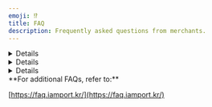 ```yaml
---
emoji: ⁉
title: FAQ
description: Frequently asked questions from merchants.
---
```





<Details>
<p slot="summary">Webhook call rules</p>

* Webhook is only sent once by default.
* You can set to resend (retry) the webhook up to 5 times in 1 minute increments. i'mport will stop sending the webhook once the merchant responds with HTTP STATUS 200.
* You can also manually resend the webhook from the Admin console. (Payment approvals -> Webhook log -> Resend)&#x20;
* If you change the webhook address, webhooks for past transactions are sent to the previous webhook URL.

</Details>

<Details>
<p slot="summary">Provision of comprehensive response code list</p>

The error code and message in the payment response are the same as those sent by the source (PG). There is no comprehensive error code list because the response codes and messages differ by each PG linked with i'mport.

</Details>

<Details>
<p slot="summary">How to distinguish between production account and developer account</p>

### **Single account for both production and test modes**

Enter the merchant information for testing by clicking 'Add PG' from existing settings.

* Pros: Can use the same Merchant ID and API key/secret for testing.
* Cons: Care needs to be taken in setting/saving PGs because the settings are shared with the production account.

**\[Checklist]**

To request payment with a specific Merchant ID for the same PG, you must specify the `pg` parameter as <mark style="color:red;">**PG. Merchant ID**</mark>.

### **Create a separate test-only account**

You can create a developer account by signing up in the i'mport Admin page ([https://admin.iamport.kr/](https://admin.iamport.kr/)).&#x20;

* Pros: Enables stable testing by using separate accounts for production and development.
* Cons: Requires source code branching due to having different Merchant ID and API key/secret for each account.

</Details>

<Hint style="info">
**For additional FAQs, refer to:**

[https://faq.iamport.kr/](https://faq.iamport.kr/)

</Hint>

&#x20;   &#x20;

